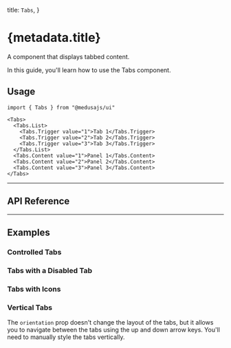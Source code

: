 
  title: `Tabs`,
}

# {metadata.title}

A component that displays tabbed content.

In this guide, you'll learn how to use the Tabs component.

<ComponentExample name="tabs-demo" />

## Usage

```tsx
import { Tabs } from "@medusajs/ui"
```

```tsx
<Tabs>
  <Tabs.List>
    <Tabs.Trigger value="1">Tab 1</Tabs.Trigger>
    <Tabs.Trigger value="2">Tab 2</Tabs.Trigger>
    <Tabs.Trigger value="3">Tab 3</Tabs.Trigger>
  </Tabs.List>
  <Tabs.Content value="1">Panel 1</Tabs.Content>
  <Tabs.Content value="2">Panel 2</Tabs.Content>
  <Tabs.Content value="3">Panel 3</Tabs.Content>
</Tabs>
```

---

## API Reference

<ComponentReference mainComponent="Tabs" />

---

## Examples

### Controlled Tabs

<ComponentExample name="tabs-controlled" />

### Tabs with a Disabled Tab

<ComponentExample name="tabs-disabled" />

### Tabs with Icons

<ComponentExample name="tabs-icons" />

### Vertical Tabs

The `orientation` prop doesn't change the layout of the tabs, but it allows you to navigate between the tabs using the up and down arrow keys. You'll need to manually style the tabs vertically.

<ComponentExample name="tabs-vertical" hideFeedback />